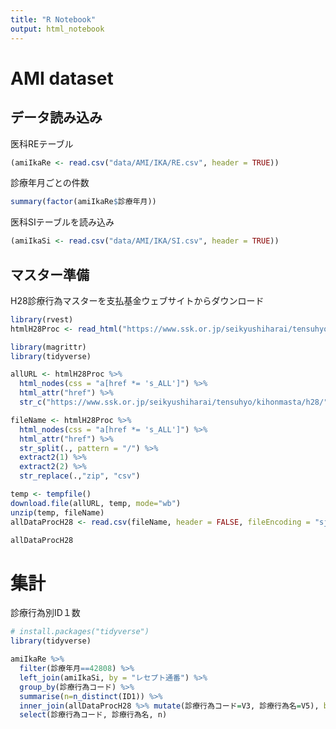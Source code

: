 ```yaml
---
title: "R Notebook"
output: html_notebook
---
```


# AMI dataset

## データ読み込み
医科REテーブル
```r
(amiIkaRe <- read.csv("data/AMI/IKA/RE.csv", header = TRUE))
```

診療年月ごとの件数
```r
summary(factor(amiIkaRe$診療年月))
```

医科SIテーブルを読み込み
```r
(amiIkaSi <- read.csv("data/AMI/IKA/SI.csv", header = TRUE))
```

## マスター準備
H28診療行為マスターを支払基金ウェブサイトからダウンロード
```r
library(rvest)
htmlH28Proc <- read_html("https://www.ssk.or.jp/seikyushiharai/tensuhyo/kihonmasta/h28/kihonmasta_01.html")

library(magrittr)
library(tidyverse)

allURL <- htmlH28Proc %>% 
  html_nodes(css = "a[href *= 's_ALL']") %>% 
  html_attr("href") %>% 
  str_c("https://www.ssk.or.jp/seikyushiharai/tensuhyo/kihonmasta/h28/", .)

fileName <- htmlH28Proc %>% 
  html_nodes(css = "a[href *= 's_ALL']") %>% 
  html_attr("href") %>% 
  str_split(., pattern = "/") %>% 
  extract2(1) %>% 
  extract2(2) %>% 
  str_replace(.,"zip", "csv")

temp <- tempfile()
download.file(allURL, temp, mode="wb")
unzip(temp, fileName)
allDataProcH28 <- read.csv(fileName, header = FALSE, fileEncoding = "sjis")

allDataProcH28

```

# 集計
診療行為別ID１数
```r
# install.packages("tidyverse")
library(tidyverse)

amiIkaRe %>% 
  filter(診療年月==42808) %>% 
  left_join(amiIkaSi, by = "レセプト通番") %>% 
  group_by(診療行為コード) %>% 
  summarise(n=n_distinct(ID1)) %>% 
  inner_join(allDataProcH28 %>% mutate(診療行為コード=V3, 診療行為名=V5), by = "診療行為コード") %>% 
  select(診療行為コード, 診療行為名, n)

```


